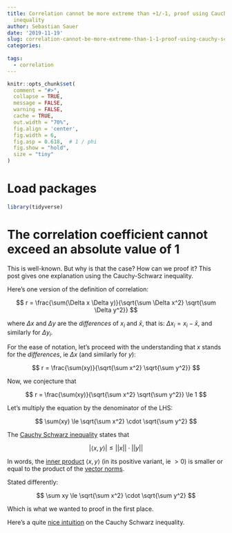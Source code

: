 ```yaml
---
title: Correlation cannot be more extreme than +1/-1, proof using Cauchy-Schwarz
  inequality
author: Sebastian Sauer
date: '2019-11-19'
slug: correlation-cannot-be-more-extreme-than-1-1-proof-using-cauchy-schwartz-inequality
categories:
  
tags:
  - correlation
---
```




```r
knitr::opts_chunk$set(
  comment = "#>",
  collapse = TRUE,
  message = FALSE,
  warning = FALSE,
  cache = TRUE,
  out.width = "70%",
  fig.align = 'center',
  fig.width = 6,
  fig.asp = 0.618,  # 1 / phi
  fig.show = "hold",
  size = "tiny"
)
```



# Load packages

```r
library(tidyverse)
```



# The correlation coefficient cannot exceed an absolute value of 1

This is well-known. But why is that the case? How can we proof it? This post gives one explanation using the Cauchy-Schwarz inequality.


Here's one version of the definition of correlation:


$$
r = \frac{\sum(\Delta x \Delta y)}{\sqrt{\sum \Delta x^2} \sqrt{\sum \Delta y^2}}
$$



where $\Delta x$ and $\Delta y$ are the *differences* of $x_i$ and $\bar{x}$, that is: $\Delta x_i = x_i - \bar{x}$, and similarly for $\Delta y_i$.

For the ease of notation, let's proceed with the understanding that $x$ stands for the *differences*, ie $\Delta x$ (and similarly for $y$):



$$
r = \frac{\sum(xy)}{\sqrt{\sum x^2} \sqrt{\sum y^2}}
$$


Now, we conjecture that


$$
r = \frac{\sum(xy)}{\sqrt{\sum x^2} \sqrt{\sum y^2}} \le 1
$$

Let's multiply the equation by the denominator of the LHS:


$$
\sum(xy) \le \sqrt{\sum x^2} \cdot  \sqrt{\sum y^2}
$$


The [Cauchy Schwarz inequality](https://en.wikipedia.org/wiki/Cauchy%E2%80%93Schwarz_inequality) states that


$$
\big| \langle x,y\rangle \big |\leq ||x|| \cdot ||y||
$$

In words, the [inner product](https://en.wikipedia.org/wiki/Inner_product_space) $\langle x,y\rangle$ (in its positive variant, ie $>0$) is smaller or equal to the product of the [vector norms](http://mathworld.wolfram.com/VectorNorm.html).


Stated differently:

$$
\sum xy \le \sqrt{\sum x^2} \cdot  \sqrt{\sum y^2}
$$

Which is what we wanted to proof in the first place.


Here's a quite [nice intuition](https://jakubmarian.com/intuition-behind-the-cauchy-schwarz-markovs-and-jensens-inequality/) on the Cauchy Schwarz inequality.

